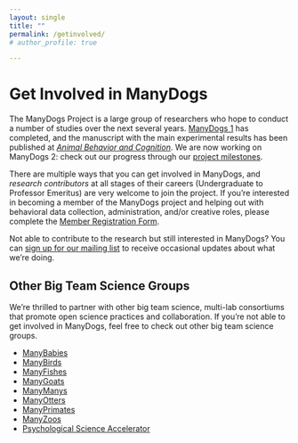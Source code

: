 ```yaml
---
layout: single
title: ""
permalink: /getinvolved/
# author_profile: true

---
```


# Get Involved in ManyDogs

The ManyDogs Project is a large group of researchers who hope to conduct a number of studies over the next several years. [ManyDogs 1](manydogs1.qmd) has completed, and the manuscript with the main experimental results has been published at [_Animal Behavior and Cognition_](https://doi.org/10.26451/abc.10.03.03.2023). We are now working on ManyDogs 2: check out our progress through our [project milestones](manydogs2.qmd).

There are multiple ways that you can get involved in ManyDogs, and _research contributors_ at all stages of their careers (Undergraduate to Professor Emeritus) are very welcome to join the project. If you're interested in becoming a member of the ManyDogs project and helping out with behavioral data collection,  administration,  and/or creative roles, please complete the [Member Registration Form](https://ssp.qualtrics.com/jfe/form/SV_6XLshnyTmIOWiua). 

Not able to contribute to the research but still interested in ManyDogs? You can [sign up for our mailing list](https://ssp.qualtrics.com/jfe/form/SV_3P3FKn7i0NuYq8u) to receive occasional updates about what we're doing.


## Other Big Team Science Groups
We're thrilled to partner with other big team science, multi-lab consortiums that promote open science practices and collaboration. If you're not able to get involved in ManyDogs, feel free to check out other big team science groups.

* [ManyBabies](https://manybabies.github.io/)
* [ManyBirds](https://themanybirds.com/)
* [ManyFishes](https://themanyfishes.github.io/)
* [ManyGoats](https://www.themanygoatsproject.com/)
* [ManyManys](https://manymanys.github.io/)
* [ManyOtters](https://manyotters.github.io/)
* [ManyPrimates](https://manyprimates.github.io)
* [ManyZoos](https://manyzoos.weebly.com/)
* [Psychological Science Accelerator](https://psysciacc.org/)